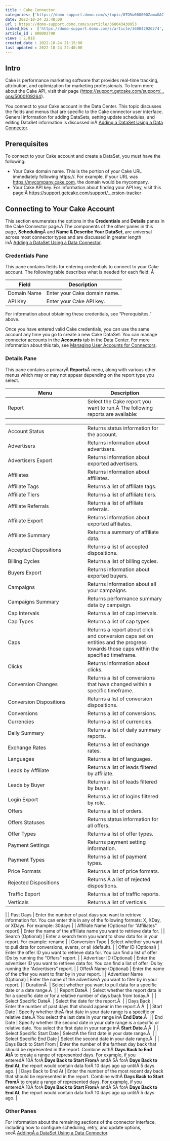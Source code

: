 ```yaml
---
title : Cake Connector
categories: ['https://domo-support.domo.com/s/topic/0TO5w000000ZamwGAC']
date: 2022-10-24 22:40:00
url : https://domo-support.domo.com/s/article/360043430953
linked_kbs :  ['https://domo-support.domo.com/s/article/360042926274', 'https://domo-support.domo.com/s/knowledge-base', 'https://domo-support.domo.com/s/article/360042925494', 'https://domo-support.domo.com/s/article/360043429953', 'https://domo-support.domo.com/s/article/360043430953', 'https://domo-support.domo.com/s/article/360042926054', 'https://domo-support.domo.com/s/article/360043429933', 'https://domo-support.domo.com/s/article/360043429693', 'https://domo-support.domo.com/s/topic/0TO5w000000ZamwGAC', 'https://domo-support.domo.com/s/article/360043429913']
article_id : 000003790
views : 2,018
created_date : 2022-10-24 21:15:00
last updated : 2022-10-24 22:40:00
---
```




Intro
-----


Cake is performance marketing software that provides real-time tracking, attribution, and optimization for marketing professionals. To learn more about the Cake API, visit their page ([https://support.getcake.com/support/...ons/5000109264](https://support.getcake.com/support/solutions/5000109264 "https://support.getcake.com/support/solutions/5000109264")).


You connect to your Cake account in the Data Center. This topic discusses the fields and menus that are specific to the Cake connector user interface. General information for adding DataSets, setting update schedules, and editing DataSet information is discussed inÂ [Adding a DataSet Using a Data Connector](..\adding_a_dataset_using_a_connector\index.md).


Prerequisites
-------------


To connect to your Cake account and create a DataSet, you must have the following:



* Your Cake domain name. This is the portion of your Cake URL immediately following https://. For example, if your URL was <https://mycompany.cake.com>, the domain would be mycompany.
* Your Cake API key. For information about finding your API key, visit this page:Â [https://support.getcake.com/support/...ersion-tracker](https://support.getcake.com/support/solutions/articles/5000576515-your-api-key-and-latest-version-tracker "https://support.getcake.com/support/solutions/articles/5000576515-your-api-key-and-latest-version-tracker")


Connecting to Your Cake Account
-------------------------------


This section enumerates the options in the **Credentials** and **Details** panes in the Cake Connector page.Â The components of the other panes in this page, **Scheduling**Â and **Name & Describe Your DataSet**, are universal across most connector types and are discussed in greater length inÂ [Adding a DataSet Using a Data Connector](..\adding_a_dataset_using_a_connector\index.md "Adding a DataSet Using a Data Connector").


### Credentials Pane


This pane contains fields for entering credentials to connect to your Cake account. The following table describes what is needed for each field: Â 




| Field | Description |
| --- | --- |
| Domain Name | Enter your Cake domain name. |
| API Key | Enter your Cake API key. |


For information about obtaining these credentials, see "Prerequisites," above.


Once you have entered valid Cake credentials, you can use the same account any time you go to create a new Cake DataSet. You can manage connector accounts in the **Accounts** tab in the Data Center. For more information about this tab, see [Managing User Accounts for Connectors](..\managing_user_accounts_for_connectors\index.html "Managing User Accounts for Connectors").


### Details Pane


This pane contains a primaryÂ **Reports**Â menu, along with various other menus which may or may not appear depending on the report type you select.




| Menu | Description |
| --- | --- |
| Report | Select the Cake report you want to run.Â The following reports are available:

|  |  |
| --- | --- |
| Account Status | Returns status information for the account. |
| Advertisers | Returns information about advertisers. |
| Advertisers Export | Returns information about exported advertisers. |
| Affiliates | Returns information about affiliates. |
| Affiliate Tags | Returns a list of affiliate tags. |
| Affiliate Tiers | Returns a list of affiliate tiers. |
| Affiliate Referrals | Returns a list of affiliate referrals. |
| Affiliate Export | Returns information about exported affiliates. |
| Affiliate Summary | Returns a summary of affiliate data. |
| Accepted Dispositions | Returns a list of accepted dispositions. |
| Billing Cycles | Returns a list of billing cycles. |
| Buyers Export | Returns information about exported buyers. |
| Campaigns | Returns information about all your campaigns. |
| Campaigns Summary | Returns performance summary data by campaign. |
| Cap Intervals | Returns a list of cap intervals. |
| Cap Types | Returns a list of cap types. |
| Caps | Returns a report about click and conversion caps set on entities and the progress towards those caps within the specified timeframe. |
| Clicks | Returns information about clicks. |
| Conversion Changes | Returns a list of conversions that have changed within a specific timeframe. |
| Conversion Dispositions | Returns a list of conversion dispositions. |
| Conversions | Returns a list of conversions. |
| Currencies | Returns a list of currencies. |
| Daily Summary | Returns a list of daily summary reports. |
| Exchange Rates | Returns a list of exchange rates. |
| Languages | Returns a list of languages. |
| Leads by Affiliate | Returns a list of leads filtered by affiliate. |
| Leads by Buyer | Returns a list of leads filtered by buyer. |
| Login Export | Returns a list of logins filtered by role. |
| Offers | Returns a list of orders. |
| Offers Statuses | Returns status information for all offers. |
| Offer Types | Returns a list of offer types. |
| Payment Settings | Returns payment setting information. |
| Payment Types | Returns a list of payment types. |
| Price Formats | Returns a list of price formats. |
| Rejected Dispositions | Returns Â a list of rejected dispositions. |
| Traffic Export | Returns a list of traffic reports. |
| Verticals | Returns a list of verticals. |

 |
| Past Days | Enter the number of past days you want to retrieve information for. You can enter this in any of the following formats: X, XDay, or XDays. For example: 30days |
| Affiliate Name (Optional for "Affiliates" report) | Enter the name of the affiliate name you want to retrieve data for. |
| Search (Optional) | Enter a search term you want to show data for in your report. For example: rename |
| Conversion Type | Select whether you want to pull data for conversions, events, or all (default). |
| Offer ID (Optional) | Enter the offer ID you want to retrieve data for. You can find a list of offer IDs by running the "Offers" report. |
| Advertiser ID (Optional) | Enter the advertiser ID you want to retrieve data for. You can find a list of offer IDs by running the "Advertisers" report. |
| OfferÂ Name (Optional) | Enter the name of the offer you want to fiter by in your report. |
| Advertiser Name (Optional) | Enter the name of the advertiserÂ you want to fiter by in your report. |
| DurationÂ  | Select whether you want to pull data for a specific date or a date range.Â  |
| Report DateÂ  | Select whether the report data is for a specific date or for a relative number of days back from today.Â  |
| Select Specific DateÂ  | Select the date for the report.Â  |
| Days Back | Enter the number of past days that should appear in the report.Â Â  |
| Start Date | Specify whether theÂ first date in your date range is a specific or relative date.Â You select the last date in your range inÂ **End Date**.Â  |
| End Date | Specify whether the second date in your date range is a specific or relative date. You select the first date in your range inÂ **Start Date**.Â Â  |
| Select Specific Start Date | SelectÂ the first date in your date range.Â  |
| Select Specific End Date | Select the second date in your date range.Â  |
| Days Back to Start From | Enter the number of the farthest day back that should be represented in the report. Combine withÂ **Days Back to End At**Â to create a range of represented days.
For example, if you enteredÂ 10Â forÂ **Days Back to Start From**Â andÂ 5Â forÂ **Days Back to End At**, the report would contain data forÂ 10 days ago up untilÂ 5 days ago. |
| Days Back to End At | Enter the number of the most recent day back that should be represented in the report. Combine withÂ **Days Back to Start From**Â to create a range of represented days.
For example, if you enteredÂ 10Â forÂ **Days Back to Start From**Â andÂ 5Â forÂ **Days Back to End At**, the report would contain data forÂ 10 days ago up untilÂ 5 days ago. |


### Other Panes


For information about the remaining sections of the connector interface, including how to configure scheduling, retry, and update options, seeÂ [AddingÂ a DataSet Using a Data Connector](..\adding_a_dataset_using_a_connector\index.md).